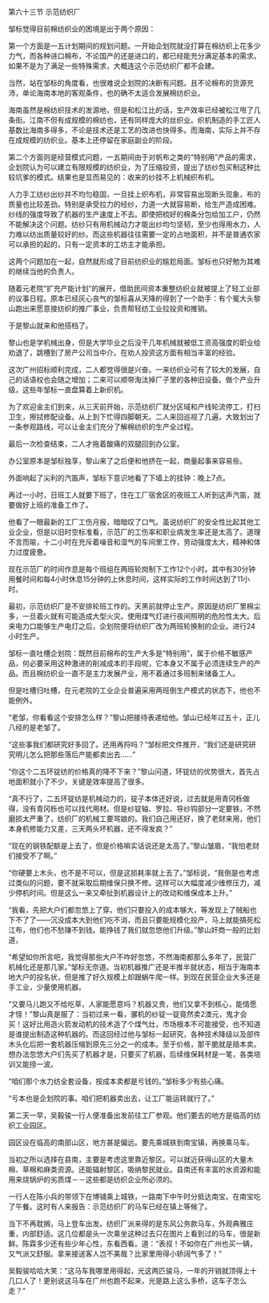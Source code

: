 

第六十三节 示范纺织厂

邹标觉得目前棉纺织业的困境是出于两个原因：

第一个方面是一五计划期间的规划问题。一开始企划院就没打算在棉纺织上花多少力气，而各种进口棉布，不论国产的还是进口的，都已经能充分满足基本的需求。如果不是为了满足一些特殊需求，大概连这个示范纺织厂都不会建。

当然，站在邹标的角度看，也很难说企划院的决断有问题。且不论棉布的货源充沛，单论海南本地的客观条件，也的确不太适合发展棉纺织业。

海南虽然是棉纺织技术的发源地，但是和松江比的话，生产效率已经被松江甩了几条街。江南不但有成规模的棉纺也，还有同样庞大的丝织业。织机制造的手工匠人基数比海南多得多，不论是技术还是工艺的改进也快得多。而海南，实际上并不存在成规模的纺织业。基本上还停留在家庭副业的阶段。

第二个方面则是经营模式问题，一五期间由于对帆布之类的“特别用”产品的需求，企划院认为可以建立有限规模的纺织业，为了压缩投资，提出了纺纱包买制这种比较坑爹的模式。结果也是显而易见的：收来的纱挂不上机械织布机。

人力手工纺纱出纱并不均匀稳固，一旦挂上织布机，非常容易出现断头现象，布的质量也比较差劲。特别是承受拉力的经纱，力道一大就容易断，给生产造成困难。纱线的强度导致了机器的生产速度上不去。即使把梳好的棉条分包给加工户，仍然不能解决这个问题。纺纱只有用机械动力才能出纱均匀坚韧，至少也得用水力，人力难以纺出质量较好的纱。而这些机器往往需要一定的占地面积，并不是普通农家可以承担的起的，只有一定资本的工坊主才能承担。

这两个问题加在一起，自然就形成了目前纺织业的尴尬局面。邹标也只好勉为其难的继续当他的负责人。

随着元老院“扩充产能计划”的展开，借助民间资本重整纺织业就被提上了轻工业部的议事日程。原本已经灰心丧气的邹标喜从天降的得到了一个助手：有个冤大头黎山跑出来愿意接纺织的推广事业，负责帮轻纺工业拉投资和推销。

于是黎山就来和他搭档了。

黎山也是学机械出身，但是大学毕业之后没干几年机械就被低工资高强度的职业给劝退了，跳槽到了房产公司当中介。在劝人投资这方面有相当丰富的经验。

这次广州招标顺利完成，二人都觉得很是兴奋。一来纺织业可有了较大的发展，自己的话语权也会随之增加；二来可以顺带淘汰掉厂子里的各种旧设备。做个产业升级，这些年邹标一直盘算着上新织机。

为了欢迎金主们到来，从三天前开始，示范纺织厂就分区域和产线轮流停工，打扫卫生，擦拭修配设备。从上到下忙得四脚朝天。二人来回巡视了几遍，大致划出了一条参观路线，可以让金主们充分了解棉纺织的生产全过程。

最后一次检查结束，二人才拖着酸痛的双腿回到办公室。

办公室原本是邹标独享，黎山来了之后便和他挤在一起，商量起事来容易些。

外面响起了尖利的汽笛声，邹标下意识地看了下墙上的挂钟：晚上7点。

再过一小时，日班工人就要下班了，住在工厂宿舍区的夜班工人听到这声汽笛，就要做好上班的准备工作了。

他看了一眼最新的工厂工伤月报，暗暗叹了口气。虽说纺织厂的安全性比起其他工业企业，但是以旧时空标准看，示范厂的工伤率和职业病发生率还是太高了。道理不言而喻，十二小时在充斥着噪音和湿气的车间里工作，劳动强度太大，精神和体力过度疲惫。

现在示范厂的时间作息是每个班组在两班轮岗制下工作12个小时。其中有30分钟用餐时间和每4小时休息15分钟的上休息时间，这样实际的工作时间达到了11小时。

最初，示范纺织厂是不安排轮班工作的。天黑前就停止生产。原因是纺织厂里棉尘多，一旦着火就有可能造成大型火灾。使用煤气灯进行夜间照明的危险性太大。后来电力口能够生产电灯之后，企划院便将纺织厂改为两班轮换制的企业。进行24小时生产。

邹标一直吐槽企划院：既然目前棉布的生产大多是“特别用”，属于价格不敏感产品，何必要采用这种激进的削减成本的手段呢，它本身又不属于必须连续生产的产品。而且棉纺织业一直不是主力发展产业，用不着通过多班制来储备工人。

但是吐槽归吐槽，在元老院的工业企业普遍采用两班倒生产模式的状态下，他也不能例外。

“老邹，你看看这个安排怎么样？”黎山把接待表递给他。邹山已经年过五十，正儿八经的是老邹了。

“这些事我们都研究好多回了。还用再捋吗？”邹标把文件推开，“我们还是研究研究明儿怎么把那些落后产能都卖出去……”

“你这个二五环锭纺的价格真的降不下来？”黎山问道，环锭纺的优势很大，首先占地面积就小了不少，关键是效率提高了很多。

“真不行了，二五环锭纺是机械动力的，锭子本体还好说，过去就是用青冈栎做得，没有青冈栎也可以找代用材。但是纱锭轴、罗拉、导纱钩部分一定要铁，不然磨损太严重了，纺织厂的机械工要骂娘的。我们自己用还好，换了老财来用，他们本身机修能力又差，三天两头坏机器，还不得发疯？”

“现在的钢铁配额是上去了，但是价格嘛实话说还是太高了。”黎山皱眉，“我怕老财们接受不了啊。”

“你硬要上木头，也不是不可以，但是这损耗率就上去了。”邹标说，“我倒是也考虑过类似的问题，要不就采取后期维保只换不修。这样可以大幅度减少维修压力，减少停机时间。但是这么一来又牵扯到机器设计上的改动和维保成本上升。”

“我看，先把大户们都忽悠上了穿。他们只要投入的成本够大，等发现上了贼船也下不了了――沉没成本大到他们吃不消，而且只要能规模化投产，马上就能搞死松江布，他们也不愁赚不到钱。能挣钱了我们就忽悠他们升级。”黎山奸商一般的比划道，

“希望如你所言吧，我觉得那些大户不咋好忽悠，不然海南都那么多年了，民营厂机械化还是那几家。”邹标无奈道。当初机器推广还是半推半就状态，相当于海南本地大户的投名状，但是推了好久规模上却跟蜗牛爬一样。到现在民营企业大多还是手工业，少量使用机器。

“又要马儿跑又不给吃草，人家能愿意吗？机器又贵，他们又拿不到核心，能情愿才怪！”黎山真是服了：当初过来一看，骡机的纱锭一锭竟然卖2澳元，鬼才会买！这好比用造火箭发动机的技术造了个煤气灶，市场根本不可能接受，也不知道是谁提出制造这种机器的。而这回经过他与邹标一起研究，各种技术降级以及部件木头化后把一套机器压缩到原先三分之一的成本。至于价格，那干脆就是赔本卖。想办法忽悠大户们先买了机器才是，只要买了机器，后续维保耗材是一笔，各类培训又能捞一波。

“咱们那个水力纺全套设备，按成本卖都是亏钱的。”邹标多少有些心痛。

“亏本也是企划院的事。咱们把机器卖出去，让工厂能运转就行了。”

第二天一早，吴毅骏一行人便准备出发前往工厂参观。他们要去的地方是临高的纺织工业园区。

园区设在临高的南部山区，地方甚是偏远。要先乘城铁到南宝镇，再换乘马车。

当初之所以选择在县南，主要是考虑这里靠近黎区。可以就近获得山区的大量木棉、草棉和麻类资源。还能辐射黎区，吸纳黎民就业。县南还有丰富的水资源和能用来烧锅炉的劣质煤－－这些都是纺织企业所必须的。

一行人在陈小兵的带领下在博铺乘上城铁，一路南下中午时分抵达南宝。在南宝吃了午餐。这时有人来报告：示范纺织厂的马车已经在镇上等候了。

当下不再耽搁，马上登车出发。纺织厂派来得的是东风公务款马车，外观典雅庄重，内部舒适。这几位都是头一次乘坐这种过去只在图片上看到过的马车，很是新鲜。陈霖多少还有些少年心性，东看西看。道：“表叔！不如你在广州也买一辆，又气派又舒服。拿来接送客人岂不美哉？比家里用得小轿阔气多了！”

吴毅骏哈哈大笑：“这马车我哪里用得起，光这两匹骏马，一年的开销就顶得上十几口人了！更别说这马车在广州也跑不起来，光是路上这么多桥，这车子怎么走？”

